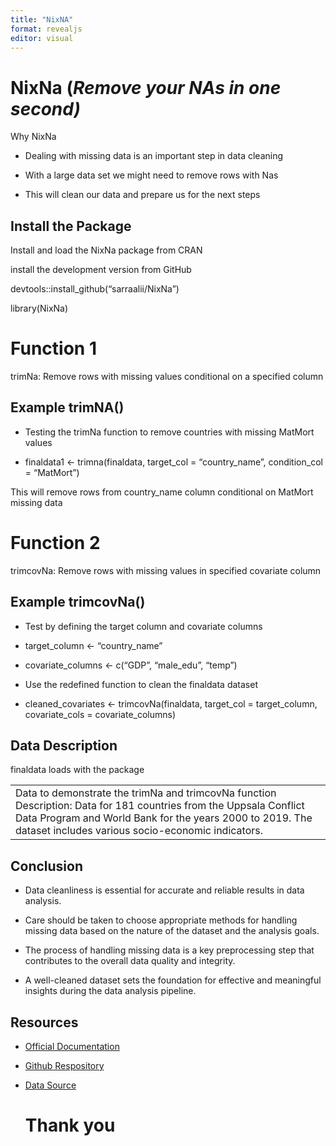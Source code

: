 ```yaml
---
title: "NixNA"
format: revealjs
editor: visual
---
```


# NixNa (*Remove your NAs in one second)*

Why NixNa

-   Dealing with missing data is an important step in data cleaning

-   With a large data set we might need to remove rows with Nas

-   This will clean our data and prepare us for the next steps

## Install the Package

Install and load the NixNa package from CRAN

install the development version from GitHub

devtools::install_github("sarraalii/NixNa")

library(NixNa)

# Function 1

trimNa: Remove rows with missing values conditional on a specified column

## Example trimNA()

-   Testing the trimNa function to remove countries with missing MatMort values

-   finaldata1 \<- trimna(finaldata, target_col = "country_name", condition_col = "MatMort")

This will remove rows from country_name column conditional on MatMort missing data

# Function 2

trimcovNa: Remove rows with missing values in specified covariate column

## Example trimcovNa()

-   Test by defining the target column and covariate columns

-   target_column \<- "country_name"

-   covariate_columns \<- c("GDP", "male_edu", "temp")

-   Use the redefined function to clean the finaldata dataset

-   cleaned_covariates \<- trimcovNa(finaldata, target_col = target_column, covariate_cols = covariate_columns)

## Data Description

finaldata loads with the package

|                                                                                                                                                                                                                                     |
|------------------------------------------------------------------------|
| Data to demonstrate the trimNa and trimcovNa function Description: Data for 181 countries from the Uppsala Conflict Data Program and World Bank for the years 2000 to 2019. The dataset includes various socio-economic indicators. |

## Conclusion

-   Data cleanliness is essential for accurate and reliable results in data analysis.

-   Care should be taken to choose appropriate methods for handling missing data based on the nature of the dataset and the analysis goals.

-   The process of handling missing data is a key preprocessing step that contributes to the overall data quality and integrity.

-   A well-cleaned dataset sets the foundation for effective and meaningful insights during the data analysis pipeline.

## Resources

-   [Official Documentation](link-to-documentation)

-   [Github Respository](https://github.com/Sarraalii/NixNa.git)

-   [Data Source](https://pubmed.ncbi.nlm.nih.gov/34582455/)

    # Thank you
